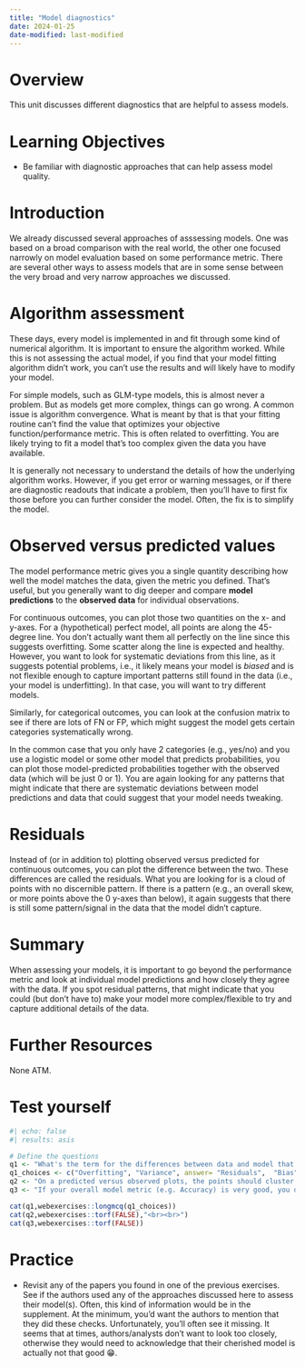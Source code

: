 ```yaml
---
title: "Model diagnostics"
date: 2024-01-25
date-modified: last-modified
---
```


# Overview

This unit discusses different diagnostics that are helpful to assess models.


# Learning Objectives

* Be familiar with diagnostic approaches that can help assess model quality.


# Introduction

We already discussed several approaches of asssessing models. One was based on a broad comparison with the real world, the other one focused narrowly on model evaluation based on some performance metric. There are several other ways to assess models that are in some sense between the very broad and very narrow approaches we discussed.



# Algorithm assessment

These days, every model is implemented in and fit through some kind of numerical algorithm. It is important to ensure the algorithm worked. While this is not assessing the actual model, if you find that your model fitting algorithm didn't work, you can't use the results and will likely have to modify your model.

For simple models, such as GLM-type models, this is almost never a problem. But as models get more complex, things can go wrong. A common issue is algorithm convergence. What is meant by that is that your fitting routine can't find the value that optimizes your objective function/performance metric. This is often related to overfitting. You are likely trying to fit a model that's too complex given the data you have available. 

It is generally not necessary to understand the details of how the underlying algorithm works. However, if you get error or warning messages, or if there are diagnostic readouts that indicate a problem, then you'll have to first fix those before you can further consider the model. Often, the fix is to simplify the model.




# Observed versus predicted values

The model performance metric gives you a single quantity describing how well the model matches the data, given the metric you defined. That's useful, but you generally want to dig deeper and compare **model predictions** to the **observed data** for individual observations.

For continuous outcomes, you can plot those two quantities on the x- and y-axes. For a (hypothetical) perfect model, all points are along the 45-degree line. You don't actually want them all perfectly on the line since this suggests overfitting. Some scatter along the line is expected and healthy. However, you want to look for systematic deviations from this line, as it suggests potential problems, i.e., it likely means your model is *biased* and is not flexible enough to capture important patterns still found in the data (i.e., your model is underfitting). In that case, you will want to try different models. 

Similarly, for categorical outcomes, you can look at the confusion matrix to see if there are lots of FN or FP, which might suggest the model gets certain categories systematically wrong. 

In the common case that you only have 2 categories (e.g., yes/no) and you use a logistic model or some other model that predicts probabilities, you can plot those model-predicted probabilities together with the observed data (which will be just 0 or 1). You are again looking for any patterns that might indicate that there are systematic deviations between model predictions and data that could suggest that your model needs tweaking.



# Residuals

Instead of (or in addition to) plotting observed versus predicted for continuous outcomes, you can plot the difference between the two. These differences are called the residuals. What you are looking for is a cloud of points with no discernible pattern. If there is a pattern (e.g., an overall skew, or more points above the 0 y-axes than below), it again suggests that there is still some pattern/signal in the data that the model didn't capture.



# Summary

When assessing your models, it is important to go beyond the performance metric and look at individual model predictions and how closely they agree with the data. If you spot residual patterns, that might indicate that you could (but don't have to) make your model more complex/flexible to try and capture additional details of the data.


# Further Resources

None ATM.


# Test yourself

```r
#| echo: false
#| results: asis

# Define the questions
q1 <- "What's the term for the differences between data and model that you want to see distributed like a symmetric cloud?"
q1_choices <- c("Overfitting", "Variance", answer= "Residuals",  "Bias")
q2 <- "On a predicted versus observed plots, the points should cluster along a horizontal line to indicate a good model fit."
q3 <- "If your overall model metric (e.g. Accuracy) is very good, you don't need to look at individual predictions."

cat(q1,webexercises::longmcq(q1_choices))
cat(q2,webexercises::torf(FALSE),"<br><br>")
cat(q3,webexercises::torf(FALSE))
```



# Practice

* Revisit any of the papers you found in one of the previous exercises. See if the authors used any of the approaches discussed here to assess their model(s). Often, this kind of information would be in the supplement. At the minimum, you'd want the authors to mention that they did these checks. Unfortunately, you'll often see it missing. It seems that at times, authors/analysts don't want to look too closely, otherwise they would need to acknowledge that their cherished model is actually not that good 😁.



